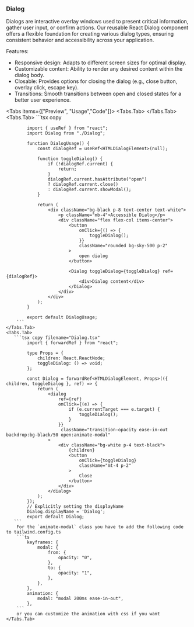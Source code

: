 
### Dialog

Dialogs are interactive overlay windows used to present critical information, gather user input, or confirm actions. Our reusable React Dialog component offers a flexible foundation for creating various dialog types, ensuring consistent behavior and accessibility across your application.

Features:

- Responsive design: Adapts to different screen sizes for optimal display.
- Customizable content: Ability to render any desired content within the dialog body.
- Closable: Provides options for closing the dialog (e.g., close button, overlay click, escape key).
- Transitions: Smooth transitions between open and closed states for a better user experience.

<Tabs items={["Preview", "Usage","Code"]}>
    <Tabs.Tab>
       <DialogUsage />
    </Tabs.Tab>
    <Tabs.Tab>
        ```tsx copy

            import { useRef } from "react";
            import Dialog from "./Dialog";

            function DialogUsage() {
                const dialogRef = useRef<HTMLDialogElement>(null);

                function toggleDialog() {
                    if (!dialogRef.current) {
                        return;
                    }
                    dialogRef.current.hasAttribute("open")
                    ? dialogRef.current.close()
                    : dialogRef.current.showModal();
                }

                return (
                    <div className="bg-black p-8 text-center text-white">
                        <p className="mb-4">Accessible Dialog</p>
                        <div className="flex flex-col items-center">
                            <button
                                onClick={() => {
                                    toggleDialog();
                                }}
                                className="rounded bg-sky-500 p-2"
                            >
                                open dialog
                            </button>

                            <Dialog toggleDialog={toggleDialog} ref={dialogRef}>
                                <div>Dialog content</div>
                            </Dialog>
                        </div>
                    </div>
                );
            }

            export default DialogUsage;
        ```
    </Tabs.Tab>
    <Tabs.Tab>
       ```tsx copy filename="Dialog.tsx"
            import { forwardRef } from "react";

            type Props = {
                children: React.ReactNode;
                toggleDialog: () => void;
            };

            const Dialog = forwardRef<HTMLDialogElement, Props>(({ children, toggleDialog }, ref) => {
                return (
                    <dialog
                        ref={ref}
                        onClick={(e) => {
                            if (e.currentTarget === e.target) {
                                toggleDialog();
                            }
                        }}
                         className="transition-opacity ease-in-out backdrop:bg-black/50 open:animate-modal"
                    >
                        <div className="bg-white p-4 text-black">
                            {children}
                            <button
                                onClick={toggleDialog}
                                className="mt-4 p-2"
                            >
                                Close
                            </button>
                        </div>
                    </dialog>
                );
            });
            // Explicitly setting the displayName
            Dialog.displayName = 'Dialog';
            export default Dialog;
       ```
        For the `animate-modal` class you have to add the following code to tailwind.config.ts
        ```ts
            keyframes: {
                modal: {
                    from: {
                        opacity: "0",
                    },
                    to: {
                        opacity: "1",
                    },
                },
            },
            animation: {
                modal: "modal 200ms ease-in-out",
            },
        ```
        or you can customize the animation with css if you want
    </Tabs.Tab>

</Tabs>
